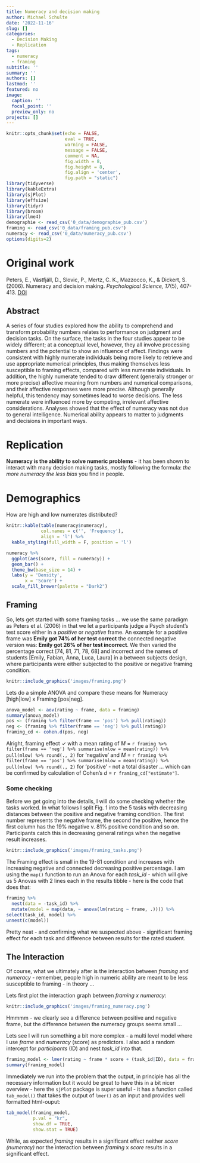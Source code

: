 ```yaml
---
title: Numeracy and decision making
author: Michael Schulte
date: '2022-11-16'
slug: []
categories:
  - Decision Making
  - Replication
tags:
  - numeracy
  - framing
subtitle: ''
summary: ''
authors: []
lastmod: ''
featured: no
image:
  caption: ''
  focal_point: ''
  preview_only: no
projects: []
---
```


```r
knitr::opts_chunk$set(echo = FALSE, 
                      eval = TRUE, 
                      warning = FALSE, 
                      message = FALSE,
                      comment = NA, 
                      fig.width = 8, 
                      fig.height = 8,
                      fig.align = 'center',
                      fig.path = "static")
library(tidyverse)
library(kableExtra)
library(sjPlot)
library(effsize)
library(tidyr)
library(broom)
library(lme4)
demographie <- read_csv('0_data/demographie_pub.csv')
framing <- read_csv('0_data/framing_pub.csv')
numeracy <- read_csv('0_data/numeracy_pub.csv')
options(digits=2)
```

# Original work

Peters, E., Västfjäll, D., Slovic, P., Mertz, C. K., Mazzocco, K., & Dickert, S. (2006). Numeracy and decision making. *Psychological Science, 17*(5), 407-413. [DOI](https://doi.org/10.1111/j.1467-9280.2006.01720.x)

## Abstract
A series of four studies explored how the ability to comprehend and transform probability numbers relates to performance on judgment and decision tasks. On the surface, the tasks in the four studies appear to be widely different; at a conceptual level, however, they all involve processing numbers and the potential to show an influence of affect. Findings were consistent with highly numerate individuals being more likely to retrieve and use appropriate numerical principles, thus making themselves less susceptible to framing effects, compared with less numerate individuals. In addition, the highly numerate tended to draw different (generally stronger or more precise) affective meaning from numbers and numerical comparisons, and their affective responses were more precise. Although generally helpful, this tendency may sometimes lead to worse decisions. The less numerate were influenced more by competing, irrelevant affective considerations. Analyses showed that the effect of numeracy was not due to general intelligence. Numerical ability appears to matter to judgments and decisions in important ways.

# Replication

**Numeracy is the ability to solve numeric problems** - it has been shown to interact with many decision making tasks, mostly following the formula: *the more numeracy the less bias* you find in people.

# Demographics

How are high and low numerates distributed? 
```r
knitr::kable(table(numeracy$numeracy),
             col.names = c('', 'Frequency'),
             align = 'l') %>%
  kable_styling(full_width = F, position = 'l')
```


```r

numeracy %>%
  ggplot(aes(score, fill = numeracy)) +
  geom_bar() +
  theme_bw(base_size = 14) +
  labs(y = 'Density',
       x = 'Score') +
  scale_fill_brewer(palette = "Dark2")

```

## Framing 

So, lets get started with some framing tasks ... we use the same paradigm as Peters et al. (2006) in that we let a participants judge a Psych student's test score either in a *positive* or *negative* frame. An example for a positive frame was **Emily got 74% of her test correct** the connected negative version was: **Emily got 26% of her test incorrect**. We then varied the percentage correct [74, 81, 71, 78, 68] and incorrect and the names of students [Emily, Fabian, Anna, Luca, Laura] in a between subjects design, where participants were either subjected to the positive or negative framing condition.

```r
knitr::include_graphics('images/framing.png')  
```

Lets do a simple ANOVA and compare these means for Numeracy [high|low] x Framing [pos|neg].


```r
anova_model <- aov(rating ~ frame, data = framing)
summary(anova_model)
pos <- (framing %>% filter(frame == 'pos') %>% pull(rating))
neg <- (framing %>% filter(frame == 'neg') %>% pull(rating))
framing_cd <- cohen.d(pos, neg)
```

Alright, framing effect <span>&#10003;</span> with a mean rating of *M* = `r framing %>% filter(frame == 'neg') %>% summarise(mlow = mean(rating)) %>% pull(mlow) %>% round(., 2)` for 'negative' and *M* = `r framing %>% filter(frame == 'pos') %>% summarise(mlow = mean(rating)) %>% pull(mlow) %>% round(., 2)` for 'positive' - not a total disaster ... which can be confirmed by calculation of Cohen's *d* = `r framing_cd["estimate"]`. 

### Some checking 

Before we get going into the details, I will do some checking whether the tasks worked. In what follows I split Fig. 1 into the 5 tasks with decreasing distances between the positive and negative framing condition. The first number represents the negative frame, the second the positive, hence the first column has the 19% negative v. 81% positive condition and so on. Participants catch this in decreasing general ratings when the negative result increases.   
```r
knitr::include_graphics('images/framing_tasks.png')  
```

The Framing effect is small in the 19-81 condition and increases with increasing negative and connected decreasing positive percentage. I am using the `map()` function to run an Anova for each *task_id* - which will give us 5 Anovas with 2 lines each in the results tibble - here is the code that does that:

```r
framing %>% 
  nest(data = -task_id) %>% 
  mutate(model = map(data, ~ anova(lm(rating ~ frame, .)))) %>% 
select(task_id, model) %>% 
unnest(c(model))
```
Pretty neat - and confirming what we suspected above - significant framing effect for each task and difference between results for the rated student. 

## The Interaction

Of course, what we ultimately after is the interaction between *framing* and *numeracy* - remember, people high in numeric ability are meant to be less susceptible to framing - in theory ...

Lets first plot the interaction graph between *framing x numeracy*: 

```r
knitr::include_graphics('images/framing_numeracy.png')  
```
Hmmmm - we clearly see a difference between positive and negative frame, but the difference between the numeracy groups seems small ... 

Lets see I will run something a bit more complex - a multi level model where I use *frame* and *numeracy* (score) as predictors. I also add a random intercept for *participants* (ID) and nest *task_id* into that. 


```r
framing_model <- lmer(rating ~ frame * score + (task_id|ID), data = framing)
summary(framing_model)  
```

Immediately we run into the problem that the output, in principle has all the necessary information but it would be great to have this in a bit nicer overview - here the `sjPlot` package is super useful - it has a function called `tab_model()` that takes the output of `lmer()` as an input and provides well formatted html-ouput: 

```r
tab_model(framing_model, 
          p.val = "kr", 
          show.df = TRUE, 
          show.stat = TRUE)
```

While, as expected *framing* results in a significant effect neither *score (numeracy)* nor the interaction between *framing* x *score* results in a significant effect. 
